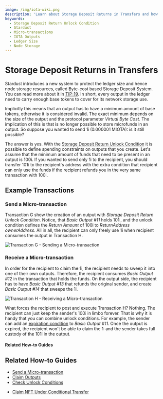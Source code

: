 ```yaml
---
image: /img/iota-wiki.png
description: 'Learn about Storage Deposit Returns in Transfers and how to use the Storage Deposit Return Unlock Condition in Stardust to send and receive micro-transactions while protecting the ledger size and node storage resources.'
keywords:
  - Storage Deposit Return Unlock Condition
  - Stardust
  - Micro-transactions
  - IOTA Outputs
  - Ledger Size
  - Node Storage
---
```



# Storage Deposit Returns in Transfers

Stardust introduces a new system to protect the ledger size and hence node storage resources, called Byte-cost based
Storage Deposit System. You can read more about it in [TIP-19](https://wiki.iota.org/shimmer/tips/tips/TIP-0019/).
In short, every output in the ledger need to carry enough base tokens to cover for its network storage use.

Implicitly this means that an output has to have a minimum amount of base tokens, otherwise it is considered invalid.
The exact minimum depends on the size of the output and the protocol parameter _Virtual Byte Cost_. The implication of
this is that is no longer possible to store microfunds in an output. So suppose you wanted to send 1i (0.000001 MIOTA):
is it still possible?

The answer is yes. With the [Storage Deposit Return Unlock Condition](https://wiki.iota.org/shimmer/tips/tips/TIP-0018#storage-deposit-return-unlock-condition)
it is possible to define spending constraints on outputs that you create. Let's assume that the minimum amount of funds
that need to be present in an output is 100i. If you wanted to send only 1i to the recipient, you should transfer
101i to the recipient's address with the extra condition that recipient can only use the funds if the recipient refunds
you in the very same transaction with 100i.

## Example Transactions

### Send a Micro-transaction

Transaction G show the creation of an output with _Storage Deposit Return Unlock Condition_. Notice, that _Basic Output #11_
holds 101i, and the unlock condition defines the _Return Amount_ of 100i to _ReturnAddress_ _ownerAddress_. All in all,
the recipient can only freely use 1i when recipient consumes the output in Transaction H.

![Transaction G - Sending a Micro-transaction](/img/stardust_explanations/stardust_ledger_anatomy/simple_transaction/tx_G.svg)

### Receive a Micro-transaction

In order for the recipient to claim the 1i, the recipient needs to sweep it into one of their own outputs. Therefore,
the recipient consumes _Basic Output #12_ in the transaction that holds the funds. On the output side, the recipient has
to have _Basic Output #13_ that refunds the original sender, and create _Basic Output #14_ that sweeps the 1i.

![Transaction H - Receiving a Micro-transaction](/img/stardust_explanations/stardust_ledger_anatomy/simple_transaction/tx_H.svg)

What forces the recipient to post and execute Transaction H? Nothing. The recipient can just keep the sender's 100i in
limbo forever. That is why it is handy that you can combine unlock conditions. For example, the sender can add an [expiration
condition](expiration.mdx) to _Basic Output #11_. Once the output is expired, the recipient won't be able to claim the
1i and the sender takes full custody of the 101i in the output.

#### Related How-to Guides

## Related How-to Guides

<Tabs groupId="library" queryString>
<TabItem value="wallet.rs" label="wallet.rs">

- [Send a Micro-transaction](https://wiki.iota.org/shimmer/wallet.rs/how_tos/outputs_and_transactions/send_micro_transaction/)
- [Claim Outputs](https://wiki.iota.org/shimmer/wallet.rs/how_tos/outputs_and_transactions/claim_outputs/)
- [Check Unlock Conditions](https://wiki.iota.org/shimmer/wallet.rs/how_tos/outputs_and_transactions/check_unlock_conditions/)

</TabItem>
<TabItem value="iota.js" label="iota.js">

- [Claim NFT Under Conditional Transfer](https://wiki.iota.org/shimmer/iota.js/tutorials/nft-transactions/claim-nft/)

</TabItem>
</Tabs>
